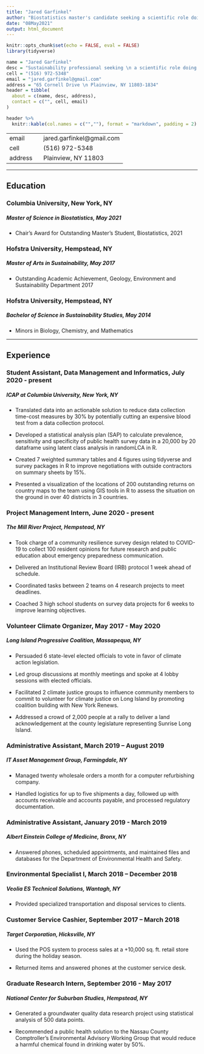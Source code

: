```yaml
---
title: "Jared Garfinkel"
author: "Biostatistics master's candidate seeking a scientific role doing a public service."
date: "08May2021"
output: html_document
---
```


```r
knitr::opts_chunk$set(echo = FALSE, eval = FALSE)
library(tidyverse)
```

```r
name = "Jared Garfinkel"
desc = "Sustainability professional seeking \n a scientific role doing a public service."
cell = "(516) 972-5348"
email = "jared.garfinkel@gmail.com"
address = "65 Cornell Drive \n Plainview, NY 11803-1834"
header = tibble(
  about = c(name, desc, address),
  contact = c("", cell, email)
)
```

```r
header %>% 
  knitr::kable(col.names = c("",""), format = "markdown", padding = 2)
```


|         |              |
| ------  | ------------ |
| email   |$~~$ jared.garfinkel@gmail.com |
| cell    |$~~$ (516) 972-5348 |
| address |$~~$ Plainview, NY 11803 |

***

## Education

### Columbia University, New York, NY

##### Master of Science in Biostatistics, May 2021

* Chair's Award for Outstanding Master's Student, Biostatistics, 2021

### Hofstra University, Hempstead, NY

##### Master of Arts in Sustainability, May 2017

* Outstanding Academic Achievement, Geology, Environment and Sustainability Department 2017

### Hofstra University, Hempstead, NY

##### Bachelor of Science in Sustainability Studies, May 2014

* Minors in Biology, Chemistry, and Mathematics

***

## Experience

### Student Assistant, Data Management and Informatics, July 2020 - present

##### ICAP at Columbia University, New York, NY

* Translated data into an actionable solution to reduce data collection time-cost measures by 30% by potentially cutting an expensive blood test from a data collection protocol.

* Developed a statistical analysis plan (SAP) to calculate prevalence, sensitivity and specificity of public health survey data in a 20,000 by 20 dataframe using latent class analysis in randomLCA in R.

* Created 7 weighted summary tables and 4 figures using tidyverse and survey packages in R to improve negotiations with outside contractors on summary sheets by 15%.

* Presented a visualization of the locations of 200 outstanding returns on country maps to the team using GIS tools in R to assess the situation on the ground in over 40 districts in 3 countries.

### Project Management Intern, June 2020 - present		

##### The Mill River Project, Hempstead, NY							 	  

* Took charge of a community resilience survey design related to COVID-19 to collect 100 resident opinions for future research and public education about emergency preparedness communication.

* Delivered an Institutional Review Board (IRB) protocol 1 week ahead of schedule.

* Coordinated tasks between 2 teams on 4 research projects to meet deadlines.

* Coached 3 high school students on survey data projects for 6 weeks to improve learning objectives.

### Volunteer Climate Organizer, May 2017 - May 2020 	        

##### Long Island Progressive Coalition, Massapequa, NY

* Persuaded 6 state-level elected officials to vote in favor of climate action legislation.

* Led group discussions at monthly meetings and spoke at 4 lobby sessions with elected officials.

* Facilitated 2 climate justice groups to influence community members to commit to volunteer for climate justice on Long Island by promoting coalition building with New York Renews.

* Addressed a crowd of 2,000 people at a rally to deliver a land acknowledgement at the county legislature representing Sunrise Long Island.

### Administrative Assistant, March 2019 – August 2019 

##### IT Asset Management Group, Farmingdale, NY

*	Managed twenty wholesale orders a month for a computer refurbishing company.

*	Handled logistics for up to five shipments a day, followed up with accounts receivable and accounts payable, and processed regulatory documentation.

### Administrative Assistant, January 2019 - March 2019 

##### Albert Einstein College of Medicine, Bronx, NY

*	Answered phones, scheduled appointments, and maintained files and databases for the Department of Environmental Health and Safety.

### Environmental Specialist I, March 2018 – December 2018 

##### Veolia ES Technical Solutions, Wantagh, NY

*	Provided specialized transportation and disposal services to clients. 

### Customer Service Cashier, September 2017 – March 2018 

##### Target Corporation, Hicksville, NY

*	Used the POS system to process sales at a +10,000 sq. ft. retail store during the holiday season. 

*	Returned items and answered phones at the customer service desk. 

### Graduate Research Intern, September 2016 - May 2017

##### National Center for Suburban Studies, Hempstead, NY

* Generated a groundwater quality data research project using statistical analysis of 500 data points.

* Recommended a public health solution to the Nassau County Comptroller’s Environmental Advisory Working Group that would reduce a harmful chemical found in drinking water by 50%.